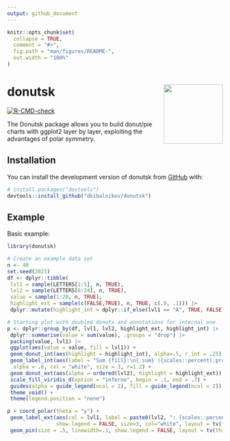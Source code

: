 ```yaml
---
output: github_document
---
```


<!-- README.md is generated from README.Rmd. Please edit that file -->

```r
knitr::opts_chunk$set(
  collapse = TRUE,
  comment = "#>",
  fig.path = "man/figures/README-",
  out.width = "100%"
)
```

# donutsk <img src="man/figures/donutsk_logo.png" align="right" height="138" /></a>

<!-- badges: start -->

[![R-CMD-check](https://github.com/dkibalnikov/donutsk/actions/workflows/R-CMD-check.yaml/badge.svg)](https://github.com/dkibalnikov/donutsk/actions/workflows/R-CMD-check.yaml)
<!-- badges: end -->

The Donutsk package allows you to build donut/pie charts with ggplot2 layer by layer, exploiting the advantages of polar symmetry.

## Installation

You can install the development version of donutsk from [GitHub](https://github.com/) with:

``` r
# install.packages("devtools")
devtools::install_github("dkibalnikov/donutsk")
```

## Example

Basic example:

```r
library(donutsk)

# Create an example data set
n <- 40
set.seed(2021)
df <- dplyr::tibble(
 lvl1 = sample(LETTERS[1:5], n, TRUE),
 lvl2 = sample(LETTERS[6:24], n, TRUE),
 value = sample(1:20, n, TRUE),
 highlight_ext = sample(c(FALSE,TRUE), n, TRUE, c(.9, .1))) |>
 dplyr::mutate(highlight_int = dplyr::if_else(lvl1 == "A", TRUE, FALSE))

# Starting plot with doubled donuts and annotations for internal one
p <- dplyr::group_by(df, lvl1, lvl2, highlight_ext, highlight_int) |>
 dplyr::summarise(value = sum(value), .groups = "drop") |>
 packing(value, lvl1) |>
 ggplot(aes(value = value, fill = lvl1)) +
 geom_donut_int(aes(highlight = highlight_int), alpha=.5, r_int = .25) +
 geom_label_int(aes(label = "Sum {fill}:\n{.sum} ({scales::percent(.prc)})"),
  alpha = .6, col = "white", size = 3, r=1.2) +
 geom_donut_ext(aes(alpha = ordered(lvl2), highlight = highlight_ext)) +
 scale_fill_viridis_d(option = "inferno", begin = .1, end = .7) +
 guides(alpha = guide_legend(ncol = 2), fill = guide_legend(ncol = 2)) +
 theme_void() + 
 theme(legend.position = "none") 

p + coord_polar(theta = "y") +
 geom_label_ext(aes(col = lvl1, label = paste0(lvl2, ": {scales::percent(.prc_grp)}")),
                show.legend = FALSE, size=3, col="white", layout = tv(thinner = TRUE)) +
 geom_pin(size = .5, linewidth=.1, show.legend = FALSE, layout = tv(thinner = TRUE), cut = .2)
```
